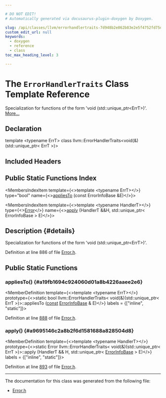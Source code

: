 ```yaml
---

# DO NOT EDIT!
# Automatically generated via docusaurus-plugin-doxygen by Doxygen.

slug: /api/classes/llvm/errorhandlertraits-7d948b2e862b83e2e5f4752fd75d3082
custom_edit_url: null
keywords:
  - doxygen
  - reference
  - class
toc_max_heading_level: 3

---
```





# The `ErrorHandlerTraits` Class Template Reference

<DoxygenPage pluginConfig={pluginConfig}>

Specialization for functions of the form &#39;void (std::unique&#95;ptr&lt;ErrT&gt;)&#39;. <a href="#details">More...</a>

## Declaration

<CodeBlock>template &lt;typename ErrT&gt;
class llvm::ErrorHandlerTraits&lt;void(&amp;)(std::unique&#95;ptr&lt; ErrT &gt;)&gt;</CodeBlock>

## Included Headers

<IncludesList>
<IncludesListItem
  filePath="llvm/Support/Error.h"
  permalink="/docs/api/files/include/include/llvm/include/llvm/support/error-h"
  isLocal="true" />
</IncludesList>

## Public Static Functions Index

<MembersIndex>

<MembersIndexItem
  template={<>template &lt;typename ErrT&gt;</>}
  type="bool"
  name={<><a href="#a19fb1694c924060d01a8b4226aaee2e6">appliesTo</a> (const ErrorInfoBase &amp;E)</>}>
</MembersIndexItem>

<MembersIndexItem
  template={<>template &lt;typename HandlerT&gt;</>}
  type={<><a href="/docs/api/classes/llvm/error">Error</a></>}
  name={<><a href="#a9695146c2a8b2f6d1581688a828504d8">apply</a> (HandlerT &amp;&amp;H, std::unique&#95;ptr&lt; ErrorInfoBase &gt; E)</>}>
</MembersIndexItem>

</MembersIndex>

## Description {#details}

Specialization for functions of the form &#39;void (std::unique&#95;ptr&lt;ErrT&gt;)&#39;.

Definition at line 886 of file <a href="/docs/api/files/include/include/llvm/include/llvm/support/error-h">Error.h</a>.

<SectionDefinition>

## Public Static Functions

### appliesTo() {#a19fb1694c924060d01a8b4226aaee2e6}

<MemberDefinition
  template={<>template &lt;typename ErrT&gt;</>}
  prototype={<>static bool llvm::ErrorHandlerTraits&lt; void(&amp;)(std::unique&#95;ptr&lt; ErrT &gt;)&gt;::appliesTo (<a href="/docs/api/files/lib/lib/target/lib/target/aarch64/aarch64promoteconstant-cpp/#a90f8350fecae261c25be85d38b451bff">const</a> <a href="/docs/api/classes/llvm/errorinfobase">ErrorInfoBase</a> &amp; E)</>}
  labels = {["inline", "static"]}>

Definition at line <a href="/docs/api/files/include/include/llvm/include/llvm/support/error-h/#l00888">888</a> of file <a href="/docs/api/files/include/include/llvm/include/llvm/support/error-h">Error.h</a>.
</MemberDefinition>

### apply() {#a9695146c2a8b2f6d1581688a828504d8}

<MemberDefinition
  template={<>template &lt;typename HandlerT&gt;</>}
  prototype={<>static Error llvm::ErrorHandlerTraits&lt; void(&amp;)(std::unique&#95;ptr&lt; ErrT &gt;)&gt;::apply (HandlerT &amp;&amp; H, std::unique&#95;ptr&lt; <a href="/docs/api/classes/llvm/errorinfobase">ErrorInfoBase</a> &gt; E)</>}
  labels = {["inline", "static"]}>

Definition at line <a href="/docs/api/files/include/include/llvm/include/llvm/support/error-h/#l00893">893</a> of file <a href="/docs/api/files/include/include/llvm/include/llvm/support/error-h">Error.h</a>.
</MemberDefinition>

</SectionDefinition>

<hr/>

The documentation for this class was generated from the following file:

<ul>
<li><a href="/docs/api/files/include/include/llvm/include/llvm/support/error-h">Error.h</a></li>
</ul>

</DoxygenPage>
